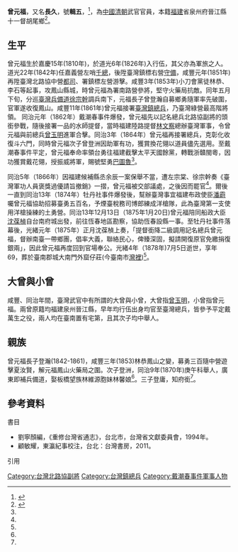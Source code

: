 '''曾元福'''{{BD|1810年||1878年||}}，又名'''長久'''，號'''輯五'''，<ref name="連景初">{{cite journal |title=連景初,《大曾小曾兩總兵》 |url=https://tainanstudy.nmth.gov.tw/article/detail/232/read?highlightQuery= |journal=臺南文化,第4卷第1期,頁56-58, 1954年 |access-date=2020-06-22 |archive-date=2021-12-21 |archive-url=https://web.archive.org/web/20211221124450/https://tainanstudy.nmth.gov.tw/article/detail/232/read?highlightQuery= |dead-url=no }}</ref>，為[[中國|中國]][[清朝|清朝]]武官官員，本籍[[福建|福建]]省泉州府晉江縣十一督胡尾鄉<ref name="蔡承豪">{{cite journal |date=2018年9月 |title=蔡承豪《故宮與在地的對話-曾元福畫像與文獻史料》 |url=https://www.npm.gov.tw/down.ashx?sNo=10019466 |journal=《故宮文物月刊》 |volume=426期 |pages=26-35頁 |access-date=2020-08-11 |archive-date=2021-08-19 |archive-url=https://web.archive.org/web/20210819082257/https://www.npm.gov.tw/down.ashx?sNo=10019466 |dead-url=no }}</ref>。

== 生平 ==
曾元福生於嘉慶15年(1810年)，於道光6年(1826年)入行伍，其父亦為軍旅之人。道光22年(1842年)任嘉義營左哨[[千總|千總]]，後陞臺灣鎮標右營[[守備|守備]]，咸豐元年(1851年)再陞臺灣北路協中營[[都司|都司]]、署鎮標左營游擊。咸豐3年(1853年)小刀會黨徒林恭、李石等起事，攻鳳山縣城，時曾元福為署南路營參將，堅守火藥局抗敵。同年五月下旬，分巡[[臺灣兵備道|臺灣兵備道]][[徐宗幹|徐宗幹]]調兵南下，元福長子曾登瀚自募鄉勇隨軍率先破圍，官軍遂收復鳳山。咸豐11年(1861年)曾元福接署[[臺灣鎮|臺灣鎮]][[總兵|總兵]]，乃臺灣綠營最高階將領。
同治元年（1862年）戴潮春事件爆發，曾元福先以記名總兵北路協副將的頭銜參戰，隨後接署一品的水師提督，當時福建陸路提督[[林文察|林文察]]總辦臺灣軍事，令曾元福與前總兵[[曾玉明|曾玉明]]進軍合擊。同治3年（1864年）曾元福再接署總兵，克彰化收復斗六門，同時曾元福次子曾登洲因助軍有功，獲賞換花翎以道員儘先選用。至戴潮春事件平定，曾元福奉命率領台勇往福建截擊太平天國餘黨，轉戰浙贛閩粵，因功獲賞戴花翎，授振威將軍，賜號堅勇[[巴圖魯|巴圖魯]]<ref name="蔡承豪"/>。

同治5年（1866年）因福建候補縣丞余辰一案保舉不當，遭左宗棠、徐宗幹奏《臺灣軍功人員褒獎過優請旨撤銷》一摺，曾元福被交部議處，之後因而罷官<ref name="蔡承豪"/>。爾後一直到同治13年（1874年）牡丹社事件爆發後，幫辦臺灣事宜福建布政使臣[[潘霨|潘霨]]囑曾元福協助招募臺勇五百名，予煙臺稅務司博郎練成洋槍隊，此為臺灣第一支使用洋槍操練的土勇營。同治13年12月13日（1875年1月20日)曾元福陪同船政大臣[[沈葆楨|沈葆楨]]自台南府城出發，前往恆春地區勘察，協助恆春設縣一事。至牡丹社事件落幕後，光緒元年（1875年）正月沈葆楨上奏，「提督銜降二級調用記名總兵曾元福，督辦南臺一帶鄉團，倡率大義，聯絡民心，俾臻深固，擬請開復原官免繳捐復銀兩」，因此曾元福再度回到官場奉公。光緒4年（1878年)7月5日逝世，享年69，葬於臺南郡城大南門外窟仔莊(今臺南市[[灣裡_(臺南市)|灣裡]])<ref name="蔡承豪"/>。
==大曾與小曾==
咸豐、同治年間，臺灣武官中有所謂的大曾與小曾，大曾指[[曾玉明|曾玉明]]，小曾指曾元福。兩曾原籍均福建泉州晉江縣，早年均行伍出身均官至臺灣總兵，皆參予平定戴萬生之役，兩人均在臺南置有宅第，且其次子均中舉人。

==親族==
曾元福長子登瀚(1842-1861)，咸豐三年(1853)林恭鳳山之變，募勇三百隨中營遊擊夏汝賢，解元福鳳山火藥局之圍。次子登洲，同治9年(1870年)庚午科舉人，廣東即補兵備道，娶板橋望族林維源胞妹林馨娘<ref name="蔡承豪"/>。三子登庸，知府銜<ref name="連景初"/>。

==參考資料==
;書目
*劉寧顏編，《重修台灣省通志》，台北市，台灣省文獻委員會，1994年。
*顧敏耀，東瀛紀事校注，台北：台灣書房，2011。
;引用
{{reflist}}

{{start box}}
{{s-before|[[林向榮|林向榮]]}}
{{s-title|[[台灣鎮總兵|台灣鎮總兵]]|1862年上任}}
{{s-after|[[曾玉明|曾玉明]]}}
{{end box}}
{{start box}}
{{s-before|[[曾玉明|曾玉明]]}}
{{s-title|[[台灣鎮總兵|台灣鎮總兵]]|1866年上任}}
{{s-after|[[劉明燈|劉明燈]]}}
{{end box}}
{{start box}}
{{s-before|[[曾玉明|曾玉明]]}}
{{s-title|[[台灣北路協|台灣北路協]][[副將|副將]]|1859年上任}}
{{s-after|[[曾玉明|曾玉明]]}}
{{end box}}
{{start box}}
{{s-before|[[湯得陞|湯得陞]]}}
{{s-title|[[台灣北路協|台灣北路協]][[副將|副將]]|1867年上任}}
{{s-after|[[林珠|林珠]]}}
{{end box}}

[[Category:台灣北路協副將|Category:台灣北路協副將]]
[[Category:台灣鎮總兵|Category:台灣鎮總兵]]
[[Category:戴潮春事件軍事人物|Category:戴潮春事件軍事人物]]